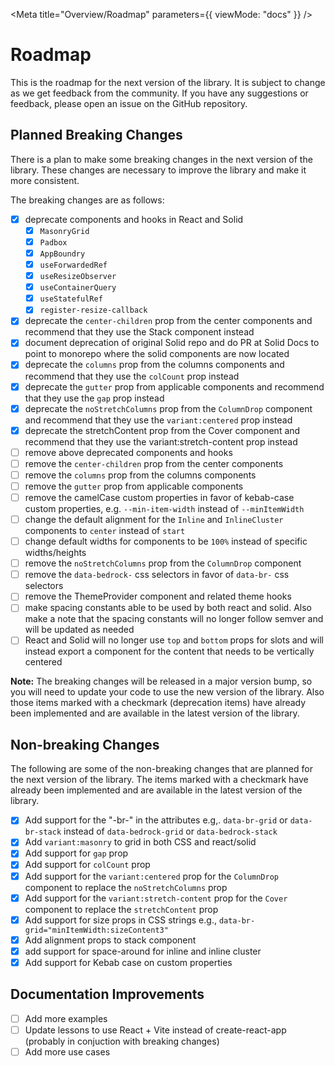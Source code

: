 
<LocaleFab />

<NameSpace ns="roadmap" />

<Meta title="Overview/Roadmap" parameters={{ viewMode: "docs" }} />

# Roadmap

This is the roadmap for the next version of the library. It is subject to change as we get feedback from the community. If you have any suggestions or feedback, please open an issue on the GitHub repository.

## Planned Breaking Changes

There is a plan to make some breaking changes in the next version of the library. These changes are necessary to improve the library and make it more consistent.

The breaking changes are as follows:

- [x] deprecate components and hooks in React and Solid
  - [x] `MasonryGrid`
  - [x] `Padbox`
  - [x] `AppBoundry`
  - [x] `useForwardedRef`
  - [x] `useResizeObserver`
  - [x] `useContainerQuery`
  - [x] `useStatefulRef`
  - [x] `register-resize-callback`
- [x] deprecate the `center-children` prop from the center components and recommend that they use the Stack component instead
- [x] document deprecation of original Solid repo and do PR at Solid Docs to point to monorepo where the solid components are now located
- [x] deprecate the `columns` prop from the columns components and recommend that they use the `colCount` prop instead
- [x] deprecate the `gutter` prop from applicable components and recommend that they use the `gap` prop instead
- [x] deprecate the `noStretchColumns` prop from the `ColumnDrop` component and recommend that they use the `variant:centered` prop instead
- [x] deprecate the stretchContent prop from the Cover component and recommend that they use the variant:stretch-content prop instead
- [ ] remove above deprecated components and hooks
- [ ] remove the `center-children` prop from the center components
- [ ] remove the `columns` prop from the columns components
- [ ] remove the `gutter` prop from applicable components
- [ ] remove the camelCase custom properties in favor of kebab-case custom properties, e.g. `--min-item-width` instead of `--minItemWidth`
- [ ] change the default alignment for the `Inline` and `InlineCluster` components to `center` instead of `start`
- [ ] change default widths for components to be `100%` instead of specific widths/heights
- [ ] remove the `noStretchColumns` prop from the `ColumnDrop` component
- [ ] remove the `data-bedrock-` css selectors in favor of `data-br-` css selectors
- [ ] remove the ThemeProvider component and related theme hooks
- [ ] make spacing constants able to be used by both react and solid. Also make a note that the spacing constants will no longer follow semver and will be updated as needed
- [ ] React and Solid will no longer use `top` and `bottom` props for slots and will instead export a component for the content that needs to be vertically centered

**Note:** The breaking changes will be released in a major version bump, so you will need to update your code to use the new version of the library. Also those items marked with a checkmark (deprecation items) have already been implemented and are available in the latest version of the library.

## Non-breaking Changes

The following are some of the non-breaking changes that are planned for the next version of the library. The items marked with a checkmark have already been implemented and are available in the latest version of the library.

- [x] Add support for the "-br-" in the attributes e.g,. `data-br-grid` or `data-br-stack` instead of `data-bedrock-grid` or `data-bedrock-stack`
- [x] Add `variant:masonry` to grid in both CSS and react/solid
- [x] Add support for `gap` prop
- [x] Add support for `colCount` prop
- [x] Add support for the `variant:centered` prop for the `ColumnDrop` component to replace the `noStretchColumns` prop
- [x] Add support for the `variant:stretch-content` prop for the `Cover` component to replace the `stretchContent` prop
- [x] Add support for size props in CSS strings e.g., `data-br-grid="minItemWidth:sizeContent3"`
- [x] Add alignment props to stack component
- [x] add support for space-around for inline and inline cluster
- [x] Add support for Kebab case on custom properties

## Documentation Improvements

- [ ] Add more examples
- [ ] Update lessons to use React + Vite instead of create-react-app (probably in conjuction with breaking changes)
- [ ] Add more use cases
